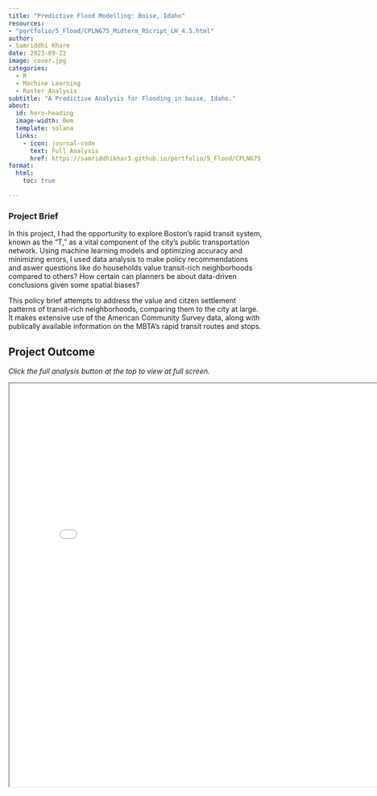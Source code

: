 ```yaml
---
title: "Predictive Flood Modelling: Boise, Idaho"
resources: 
- "portfolio/5_Flood/CPLN675_Midterm_RScript_LH_4.5.html"
author:
- Samriddhi Khare
date: 2023-09-22
image: cover.jpg
categories:
  - R
  - Machine Learning
  - Raster Analysis
subtitle: "A Predictive Analysis for Flooding in boise, Idaho."
about:
  id: hero-heading
  image-width: 0em
  template: solana
  links:
    - icon: journal-code
      text: Full Analysis
      href: https://samriddhikhar3.github.io/portfolio/5_Flood/CPLN675_Midterm_RScript_LH_4.5.html
format:
  html:
    toc: true

---
```


### Project Brief

In this project, I had the opportunity to explore Boston’s rapid transit system, known as the “T,” as a vital component of the city’s public transportation network. Using machine learning models and optimizing accuracy and minimizing errors, I used data analysis to make policy recommendations and aswer questions like do households value transit-rich neighborhoods compared to others? How certain can planners be about data-driven conclusions given some spatial biases?

This policy brief attempts to address the value and citzen settlement patterns of transit-rich neighborhoods, comparing them to the city at large. It makes extensive use of the American Community Survey data, along with publically available information on the MBTA’s rapid transit routes and stops.

## Project Outcome

*Click the full analysis button at the top to view at full screen.*

<iframe src="CPLN675_Midterm_RScript_LH_4.5.html" width="800" height="800">
  <p>Hi SOF</p>
</iframe>
